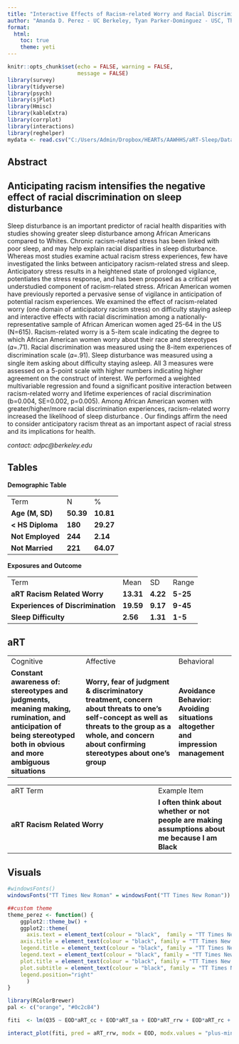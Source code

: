 ```yaml
---
title: "Interactive Effects of Racism-related Worry and Racial Discrimination on Sleep Disturbance among African American Women"
author: "Amanda D. Perez - UC Berkeley, Tyan Parker-Dominguez - USC, Thu T. Nguyen - University of Maryland, David H. Chae - Tulane, Amani M. Allen - UC Berkeley"
format:
  html:
    toc: true
    theme: yeti
---
```


```r
knitr::opts_chunk$set(echo = FALSE, warning = FALSE, 
                      message = FALSE)
library(survey)
library(tidyverse)
library(psych)
library(sjPlot)
library(Hmisc)
library(kableExtra)
library(corrplot)
library(interactions)
library(reghelper)
mydata <- read.csv("C:/Users/Admin/Dropbox/HEARTs/AAWHHS/aRT-Sleep/Data/cleaned_yougov.csv")
```

## Abstract

::: callout-note
## **Anticipating racism** intensifies the negative effect of racial discrimination on **sleep disturbance**
:::

Sleep disturbance is an important predictor of racial health disparities with studies showing greater sleep disturbance among African Americans compared to Whites. Chronic racism-related stress has been linked with poor sleep, and may help explain racial disparities in sleep disturbance. Whereas most studies examine actual racism stress experiences, few have investigated the links between anticipatory racism-related stress and sleep. Anticipatory stress results in a heightened state of prolonged vigilance, potentiates the stress response, and has been proposed as a critical yet understudied component of racism-related stress. African American women have previously reported a pervasive sense of vigilance in anticipation of potential racism experiences. We examined the effect of racism-related worry (one domain of anticipatory racism stress) on difficulty staying asleep and interactive effects with racial discrimination among a nationally-representative sample of African American women aged 25-64 in the US (N=615). Racism-related worry is a 5-item scale indicating the degree to which African American women worry about their race and stereotypes (𝛼=.71). Racial discrimination was measured using the 8-item experiences of discrimination scale (𝛼=.91). Sleep disturbance was measured using a single item asking about difficulty staying asleep. All 3 measures were assessed on a 5-point scale with higher numbers indicating higher agreement on the construct of interest. We performed a weighted multivariable regression and found a significant positive interaction between racism-related worry and lifetime experiences of racial discrimination (b=0.004, SE=0.002, p=0.005). Among African American women with greater/higher/more racial discrimination experiences, racism-related worry increased the likelihood of sleep disturbance . Our findings affirm the need to consider anticipatory racism threat as an important aspect of racial stress and its implications for health.

*contact: adpc\@berkeley.edu*

## Tables

**Demographic Table**

|                   |           |           |
|-------------------|-----------|-----------|
| Term              | N         | \%        |
| **Age (M, SD)**   | **50.39** | **10.81** |
| **\< HS Diploma** | **180**   | **29.27** |
| **Not Employed**  | **244**   | **2.14**  |
| **Not Married**   | **221**   | **64.07** |

**Exposures and Outcome**

|                                   |           |          |          |
|-----------------------------------|-----------|----------|----------|
| Term                              | Mean      | SD       | Range    |
| **aRT Racism Related Worry**      | **13.31** | **4.22** | **5-25** |
| **Experiences of Discrimination** | **19.59** | **9.17** | **9-45** |
| **Sleep Difficulty**              | **2.56**  | **1.31** | **1-5**  |

## aRT

|                                                                                                                                                                       |                                                                                                                                                                                                            |                                                                                  |
|------------------------|------------------------------|------------------|
| Cognitive                                                                                                                                                             | Affective                                                                                                                                                                                                  | Behavioral                                                                       |
| **Constant awareness of: stereotypes and judgments, meaning making, rumination, and anticipation of being stereotyped both in obvious and more ambiguous situations** | **Worry, fear of judgment & discriminatory treatment, concern about threats to one's self-concept as well as threats to the group as a whole, and concern about confirming stereotypes about one's group** | **Avoidance Behavior: Avoiding situations altogether and impression management** |

|                              |                                                                                                  |
|-----------------------------------------------|-------------------------|
| aRT Term                     | Example Item                                                                                     |
| **aRT Racism Related Worry** | **I often think about whether or not people are making assumptions about me because I am Black** |

## Visuals

```r
#windowsFonts()
windowsFonts("TT Times New Roman" = windowsFont("TT Times New Roman"))

##custom theme
theme_perez <- function() {
    ggplot2::theme_bw() +
    ggplot2::theme(
      axis.text = element_text(colour = "black",  family = "TT Times New Roman", size = 21),
    axis.title = element_text(colour = "black", family = "TT Times New Roman", size = 23),
    legend.title = element_text(colour = "black", family = "TT Times New Roman", size = 23),
    legend.text = element_text(colour = "black", family = "TT Times New Roman", size = 23),
    plot.title = element_text(colour = "black", family = "TT Times New Roman", size = 23,face = "bold"),
    plot.subtitle = element_text(colour = "black", family = "TT Times New Roman", size = 23),
    legend.position="right"
      )
}

```

```r
library(RColorBrewer)
pal <- c("orange", "#0c2c84")
```

```r
fiti  <- lm(Q35 ~ EOD*aRT_cc + EOD*aRT_sa + EOD*aRT_rrw + EOD*aRT_rc + EOD*aRT_aware + Neuro + age + employ_dichot + educ_dichot + faminc + EOD, mydata)

interact_plot(fiti, pred = aRT_rrw, modx = EOD, modx.values = "plus-minus", x.label = "Racism-Related Worry", y.label = "Difficulty Staying Asleep", modx.labels = c("Low", "High"), legend.main = "Racial\n Discrimination", colors = pal) + theme_perez()
```
